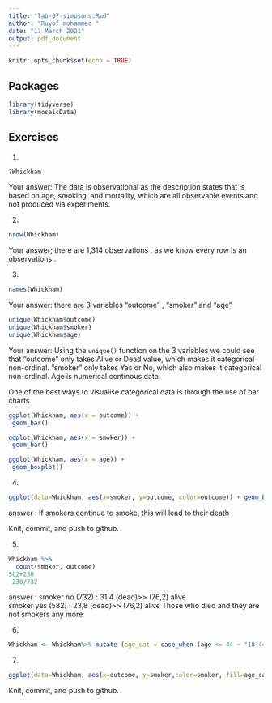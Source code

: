 ```yaml
---
title: "lab-07-simpsons.Rmd"
author: "Ruyof mohammed "
date: "17 March 2021"
output: pdf_document
---
```


```r
knitr::opts_chunk$set(echo = TRUE)
```

## Packages

```r
library(tidyverse) 
library(mosaicData)
```


## Exercises


1.  
```r
?Whickham
```
    
Your answer: The data is observational as the description states that is based on age, smoking, and mortality, which are all observable events and not produced via experiments.

2.  
```r
nrow(Whickham)
```

Your answer; there are 1,314 observations . as we know every row is an observations .

3.  

```r
names(Whickham)
```

Your answer:  there are 3 variables "outcome" , "smoker" and "age" 

```r
unique(Whickham$outcome)
unique(Whickham$smoker)
unique(Whickham$age)
```

Your answer: Using the `unique()` function on the 3 variables we could see that "outcome" only takes Alive or Dead value, which makes it categorical non-ordinal. "smoker" only takes Yes or No, which also makes it categorical non-ordinal. Age is numerical continous data.


One of the best ways to visualise categorícal data is through the use of bar charts.
```r
ggplot(Whickham, aes(x = outcome)) +
 geom_bar()
```


```r
ggplot(Whickham, aes(x = smoker)) +
 geom_bar()
```

```r
ggplot(Whickham, aes(x = age)) +
 geom_boxplot()
```


4. 

```r
ggplot(data=Whickham, aes(x=smoker, y=outcome, color=outcome)) + geom_bar(stat="identity")
```

answer : If smokers continue to smoke, this will lead to their death .


Knit, commit, and push to github.

5. 

```r
Whickham %>%
  count(smoker, outcome)
502+230
 230/732
```
 
answer : smoker no (732) : 31,4 (dead)>> (76,2) alive    
smoker yes (582) : 23,8 (dead)>> (76,2) alive
Those who died and they are not smokers any more

6.

```r
Whickham <- Whickham%>% mutate (age_cat = case_when (age <= 44 ~ "18-44", age > 44. & age <= 64 ~ "45-64", age > 64 ~ "65+"))
```

7. 

```r
ggplot(data=Whickham, aes(x=outcome, y=smoker,color=smoker, fill=age_cat)) + geom_bar(stat="identity") +facet_wrap(~age_cat)
```

Knit, commit, and push to github.